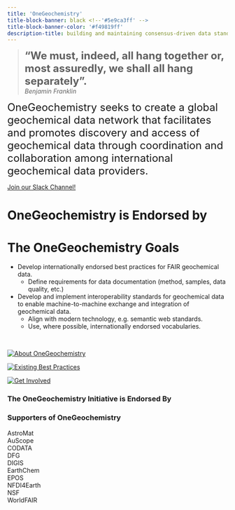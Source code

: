 ```yaml
---
title: 'OneGeochemistry'
title-block-banner: black <!--'#5e9ca3ff' -->
title-block-banner-color: '#f49819ff'
description-title: building and maintaining consensus-driven data standards for geochemistry
---
```


> <font size="5">**“We must, indeed, all hang together or, most assuredly, we shall all hang separately”.**</font>\
> *Benjamin Franklin*


<font size="5">OneGeochemistry seeks to create a global geochemical data network that facilitates and promotes discovery and access of geochemical data through coordination and collaboration among international geochemical data providers.</font>


[Join our Slack Channel!](https://onegeochemistry.slack.com/join/shared_invite/zt-18gjyj49u-FRf1XwCU1vj8xxCEUYoD7Q#/shared-invite/email)\

# OneGeochemistry is Endorsed by


# The OneGeochemistry Goals
* Develop internationally endorsed best practices for FAIR geochemical data.
    + Define requirements for data documentation (method, samples, data quality, etc.)
* Develop and implement interoperability standards for geochemical data to enable machine-to-machine exchange and integration of geochemical data.
    + Align with modern technology, e.g. semantic web standards.
    + Use, where possible, internationally endorsed vocabularies.





\

::: {layout=[40,-10,40,-10,40]}

[![<font size="4"> About OneGeochemistry </font>](images/1GC-codata.png)](onegeochemistry.qmd)

[![<font size="4"> Existing Best Practices </font>](images/best-practice.png)](best_practices.qmd)

[![<font size="4"> Get Involved</font>](images/help2.jpg)](get_engaged.qmd)
:::




### The OneGeochemistry Initiative is Endorsed By

::: {layout-ncol=5}
:::


### Supporters of OneGeochemistry

::: {layout-ncol=5}
:::



<!-- # Abstract of 1GC -->

<!-- Geochemical data have applications in many disciplines including geology, cosmology, environment, resources (groundwater, minerals, energy), geohealth, ocean and agriculture. As such, geochemical data play an important role in at least six of the United Nations Sustainable Development Goals. To support these disciplines and goals, there is a growing need to provide advice and support the implementation of data quality assurance/quality control (QA/QC) validation methods for laboratories, repositories, publishers and policy makers. When provenance, methodology and a measure of data quality are consistently documented others will be enabled to trust, interpret and reuse data. In enabling and simplifying the (re)use of geochemical data, OneGeochemistry will help to facilitate acceleration of the generation of new geoscientific knowledge and discoveries.
As OneGeochemistry organises collaboration and coordination of data reporting standardisation efforts that are non-unique across the diverse geochemistry communities, this initiative fills a niche previously unoccupied. Standardisation efforts have always focused on national, programmatic or less centralised levels. The formalisation of OneGeochemistry and endorsement by societies and associations will enable the initiative to develop and promote influential, community-driven data conventions and best practices necessary to build a global network of high-quality, trusted geochemical data. These actions will enable FAIRer geochemical data, simplifying data (re)use which will both contribute to many UN Sustainable Development goals and accelerate the generation of new geoscientific knowledge and discoveries.-->

AstroMat\
AuScope\
CODATA\
DFG\
DIGIS\
EarthChem\
EPOS\
NFDI4Earth\
NSF\
WorldFAIR\